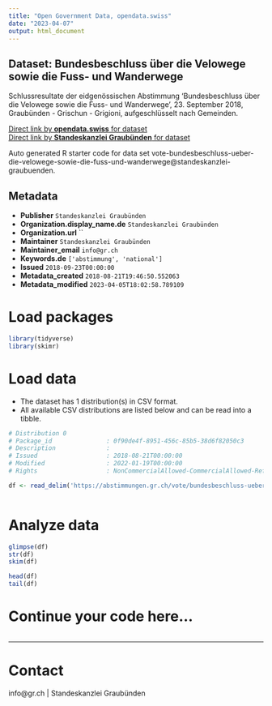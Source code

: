 ```yaml
---
title: "Open Government Data, opendata.swiss"
date: "2023-04-07"
output: html_document
---
```


## Dataset: Bundesbeschluss über die Velowege sowie die Fuss- und Wanderwege

Schlussresultate der eidgenössischen Abstimmung 'Bundesbeschluss über die Velowege sowie die Fuss- und Wanderwege', 23. September 2018, Graubünden - Grischun - Grigioni, aufgeschlüsselt nach Gemeinden.

[Direct link by **opendata.swiss** for dataset](https://opendata.swiss/de/dataset/bundesbeschluss-uber-die-velowege-sowie-die-fuss-und-wanderwege)<br>
[Direct link by **Standeskanzlei Graubünden** for dataset](https://abstimmungen.gr.ch/vote/bundesbeschluss-ueber-die-velowege-sowie-die-fuss-und-wanderwege/data)

Auto generated R starter code for data set vote-bundesbeschluss-ueber-die-velowege-sowie-die-fuss-und-wanderwege@standeskanzlei-graubuenden.

## Metadata

- **Publisher** `Standeskanzlei Graubünden`
- **Organization.display_name.de** `Standeskanzlei Graubünden`
- **Organization.url** ``
- **Maintainer** `Standeskanzlei Graubünden`
- **Maintainer_email** `info@gr.ch`
- **Keywords.de** `['abstimmung', 'national']`
- **Issued** `2018-09-23T00:00:00`
- **Metadata_created** `2018-08-21T19:46:50.552063`
- **Metadata_modified** `2023-04-05T18:02:58.789109`


# Load packages

```r

library(tidyverse)
library(skimr)

```

# Load data

-   The dataset has 1 distribution(s) in CSV format.
-   All available CSV distributions are listed below and can be read into a tibble.

```r

# Distribution 0
# Package_id               : 0f90de4f-8951-456c-85b5-38d6f82050c3
# Description              : 
# Issued                   : 2018-08-21T00:00:00
# Modified                 : 2022-01-19T00:00:00
# Rights                   : NonCommercialAllowed-CommercialAllowed-ReferenceRequired

df <- read_delim('https://abstimmungen.gr.ch/vote/bundesbeschluss-ueber-die-velowege-sowie-die-fuss-und-wanderwege/data-csv')



```

# Analyze data

```r

glimpse(df)
str(df)
skim(df)

head(df)
tail(df)

```

# Continue your code here...

```r

```

------------------------------------------------------------------------

# Contact

info@gr.ch | Standeskanzlei Graubünden
